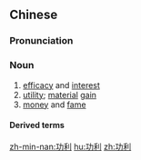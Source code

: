==Chinese==
{{zh-forms}}

===Pronunciation===
{{zh-pron
|m=gōnglì
|c=gung1 lei6
|mn=kong-lī
|cat=n
}}

===Noun===
{{zh-noun}}

# [[efficacy]] and [[interest]]
# [[utility]]; [[material]] [[gain]]
# [[money]] and [[fame]]

====Derived terms====
{{zh-der|功利主義}}

[[zh-min-nan:功利]]
[[hu:功利]]
[[zh:功利]]